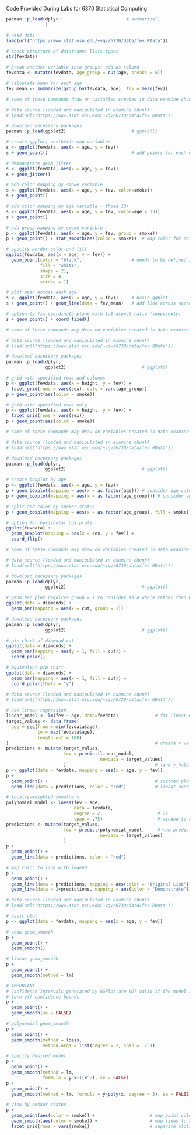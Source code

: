 
Code Provided During Labs for 6370 Statistical Computing

```r

pacman::p_load(dplyr                          # summarize()
               )

# read data
load(url("https://www.stat.osu.edu/~vqv/6730/data/fev.RData"))

# check structure of dataframe; lists types
str(fevdata)

# break another variable into groups; add as column
fevdata <- mutate(fevdata, age_group = cut(age, breaks = 5))

# calculate mean for each age
fev_mean <- summarize(group_by(fevdata, age), fev = mean(fev))


```

```r
# some of these commands draw on variables created in data examine chunk

# data source (loaded and manipulated in examine chunk)
# load(url("https://www.stat.osu.edu/~vqv/6730/data/fev.RData"))

# download necessary packages
pacman::p_load(ggplot2)                         # ggplot()

# create ggplot; aesthetic map variables
s <- ggplot(fevdata, aes(x = age, y = fev))
s + geom_point()                                # add points for each datum

# demonstrate geom_jitter
s <- ggplot(fevdata, aes(x = age, y = fev))
s + geom_jitter() 

# add color mapping by smoke variable
s <- ggplot(fevdata, aes(x = age, y = fev, color=smoke))
s + geom_point()

# add color mapping by age variable - those 13+
s <- ggplot(fevdata, aes(x = age, y = fev, color=age < 13))
s + geom_point()

# add group mapping by smoke variable
p <- ggplot(fevdata, aes(x = age, y = fev, group = smoke))
p + geom_point() + stat_smooth(aes(color = smoke))  # map color for only smooth component

# specify border color and fill
ggplot(fevdata, aes(x = age, y = fev)) +
  geom_point(color = "black",                   # needs to be defined in geom_point()
             fill = "white", 
             shape = 21, 
             size = 4, 
             stroke = 1)

# plot mean across each age
s <- ggplot(fevdata, aes(x = age, y = fev))     # basic ggplot
s + geom_point() + geom_line(data = fev_mean)   # add line across averages

# option to fix coordinate plane with 1:1 aspect ratio (supposedly)
s + geom_point() + coord_fixed()
```

```r
# some of these commands may draw on variables created in data examine chunk

# data source (loaded and manipulated in examine chunk)
# load(url("https://www.stat.osu.edu/~vqv/6730/data/fev.RData"))

# download necessary packages
pacman::p_load(dplyr,                           
               ggplot2)                             # ggplot()

# grid with specified rows and columns
p <- ggplot(fevdata, aes(x = height, y = fev)) + 
  facet_grid(rows = vars(sex), cols = vars(age_group))
p + geom_point(aes(color = smoke))

# grid with specified rows only
p <- ggplot(fevdata, aes(x = height, y = fev)) + 
  facet_grid(rows = vars(sex))
p + geom_point(aes(color = smoke))
```


```r
# some of these commands may draw on variables created in data examine chunk

# data source (loaded and manipulated in examine chunk)
# load(url("https://www.stat.osu.edu/~vqv/6730/data/fev.RData"))

# download necessary packages
pacman::p_load(dplyr,                           
               ggplot2)                             # ggplot()

# create boxplot by age
p <- ggplot(fevdata, aes(x = age, y = fev))
p + geom_boxplot(mapping = aes(x = as.factor(age))) # consider age categorical
p + geom_boxplot(mapping = aes(x = as.factor(age_group))) # consider age group

# split and color by smoker status
p + geom_boxplot(mapping = aes(x = as.factor(age_group), fill = smoke))

# option for horizontal box plots
ggplot(fevdata) + 
  geom_boxplot(mapping = aes(x = sex, y = fev)) +
  coord_flip()
```

```r
# some of these commands may draw on variables created in data examine chunk

# data source (loaded and manipulated in examine chunk)
# load(url("https://www.stat.osu.edu/~vqv/6730/data/fev.RData"))

# download necessary packages
pacman::p_load(dplyr,                           
               ggplot2)                             # ggplot()

# geom_bar plot requires group = 1 to consider as a whole rather than by cut
ggplot(data = diamonds) + 
  geom_bar(mapping = aes(x = cut, group = 1))
```

```r

# download necessary packages
pacman::p_load(dplyr,                           
               ggplot2)                             # ggplot()

# pie chart of diamond cut
ggplot(data = diamonds) + 
  geom_bar(mapping = aes(y = 1, fill = cut)) +
  coord_polar()

# equivalent pie chart
ggplot(data = diamonds) +
  geom_bar(mapping = aes(x = 1, fill = cut)) +
  coord_polar(theta = "y")
```


```r

# data source (loaded and manipulated in examine chunk)
# load(url("https://www.stat.osu.edu/~vqv/6730/data/fev.RData"))

# use linear regression
linear_model <- lm(fev ~ age, data=fevdata)              # fit linear model
target_values <- data.frame(
  age = seq(from = min(fevdata$age), 
            to = max(fevdata$age), 
            length.out = 100)
)                                                        # create x values
predictions <- mutate(target_values, 
                      fev = predict(linear_model, 
                                    newdata = target_values)
                      )                                  # find y_hats
p <- ggplot(data = fevdata, mapping = aes(x = age, y = fev))
p + 
  geom_point() +                                         # scatter plot
  geom_line(data = predictions, color = "red")           # linear overlay

# locally-weighted smoothers
polynomial_model <- loess(fev ~ age,
                          data = fevdata,
                          degree = 2,                     # ??
                          span = .75)                     # window to consider
predictions <- mutate(target_values,
                      fev = predict(polynomial_model,     # new predictions
                                    newdata = target_values)
                      )
p +
  geom_point() +
  geom_line(data = predictions, color = "red")

# map color to line with legend
p +
  geom_point() + 
  geom_line(data = predictions, mapping = aes(color = "Original Line")) + 
  geom_line(data = 2+predictions, mapping = aes(color = "Demonstrate"))

```

```r

# data source (loaded and manipulated in examine chunk)
# load(url("https://www.stat.osu.edu/~vqv/6730/data/fev.RData"))

# basic plot
p <- ggplot(data = fevdata, mapping = aes(x = age, y = fev))

# show geom_smooth
p + 
  geom_point() + 
  geom_smooth()

# linear geom_smooth
p + 
  geom_point() + 
  geom_smooth(method = lm)

# IMPORTANT
# Confidence Intervals generated by GGPlot are NOT valid if the model is not true
# turn off confidence bounds
p + 
  geom_point() + 
  geom_smooth(se = FALSE)

# polynomial geom_smooth
p + 
  geom_point() + 
  geom_smooth(method = loess,
              method.args = list(degree = 2, span = .75))

# specify desired model
p + 
  geom_point() + 
  geom_smooth(method = lm,
              formula = y~x+I(x^2), se = FALSE)
p + 
  geom_point() + 
  geom_smooth(method = lm, formula = y~poly(x, degree = 3), se = FALSE)

# view by smoker status
p + 
  geom_point(aes(color = smoke)) +                     # map point color to smoke
  geom_smooth(aes(color = smoke)) +                    # map lines to smoke
  facet_grid(rows = vars(smoke))                       # separate plots

```


